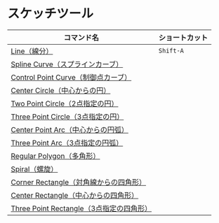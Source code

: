 # スケッチツール

 | コマンド名                                                                    | ショートカット |
 | ----------------------------------------------------------------------------- | -------------- |
 | [Line（線分）](sketch-tool/line)                                              | `Shift-A`      |
 | [Spline Curve（スプラインカーブ）](sketch-tool/spline-curve)                  |                |
 | [Control Point Curve（制御点カーブ）](sketch-tool/control-point-curve)        |                |
 | [Center Circle（中心からの円）](sketch-tool/center-circle)                    |                |
 | [Two Point Circle（2点指定の円）](sketch-tool/two-point-circle)               |                |
 | [Three Point Circle（3点指定の円）](sketch-tool/three-point-circle)           |                |
 | [Center Point Arc（中心からの円弧）](sketch-tool/center-point-arc)            |                |
 | [Three Point Arc（3点指定の円弧）](sketch-tool/three-point-arc)               |                |
 | [Regular Polygon（多角形）](sketch-tool/regular-polygon)                      |                |
 | [Spiral（螺旋）](sketch-tool/spiral)                                          |                |
 | [Corner Rectangle（対角線からの四角形）](sketch-tool/corner-rectangle)        |                |
 | [Center Rectangle（中心からの四角形）](sketch-tool/center-rectangle)          |                |
 | [Three Point Rectangle（3点指定の四角形）](sketch-tool/three-point-rectangle) |                |
